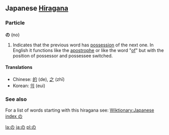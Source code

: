 == Japanese [[Hiragana]] ==

===Particle===<!-- somtimes also called a postposition -->
'''の''' (no)

# Indicates that the previous word has [[possessive|possession]] of the next one. In English it functions like the [[apostrophe]] or like the word "[[of]]" but with the position of possessor and possessee switched.

====Translations====
*Chinese: [[的]] (de), [[之]] (zhī)
*Korean: [[의]] (eui)

===See also===
For a list of words starting with this hiragana see: [[Wiktionary:Japanese index の]]

[[la:の]]
[[ja:の]]
[[pl:の]]